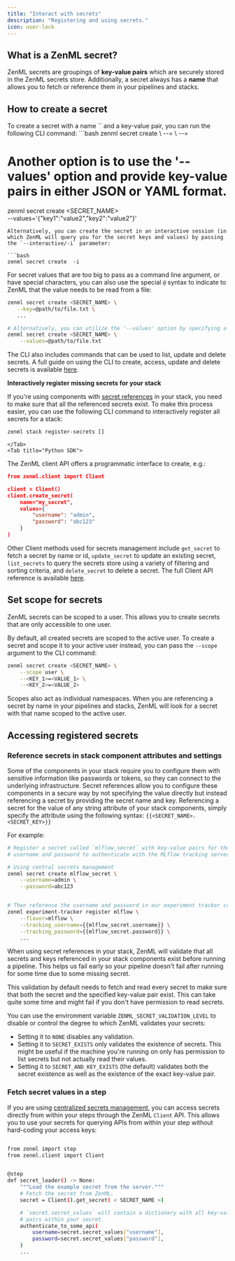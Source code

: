 ```yaml
---
title: "Interact with secrets"
description: "Registering and using secrets."
icon: user-lock
---
```


## What is a ZenML secret?

ZenML secrets are groupings of **key-value pairs** which are securely stored in the ZenML secrets store. Additionally, a secret always has a **name** that allows you to fetch or reference them in your pipelines and stacks.

## How to create a secret
<Tabs>
    <Tab title="CLI">
To create a secret with a name `<SECRET_NAME>` and a key-value pair, you can run the following CLI command:
```bash
zenml secret create <SECRET_NAME> \
    --<KEY_1>=<VALUE_1> \
    --<KEY_2>=<VALUE_2>

# Another option is to use the '--values' option and provide key-value pairs in either JSON or YAML format.
zenml secret create <SECRET_NAME> \
    --values='{"key1":"value2","key2":"value2"}'
```
Alternatively, you can create the secret in an interactive session (in which ZenML will query you for the secret keys and values) by passing the `--interactive/-i` parameter:

```bash
zenml secret create  -i
```

For secret values that are too big to pass as a command line argument, or have special characters, you can also use the special `@` syntax to indicate to ZenML that the value needs to be read from a file:

```bash
zenml secret create <SECRET_NAME> \
   --key=@path/to/file.txt \
   ...

# Alternatively, you can utilize the '--values' option by specifying a file path containing key-value pairs in either JSON or YAML format.
zenml secret create <SECRET_NAME> \
    --values=@path/to/file.txt
```

The CLI also includes commands that can be used to list, update and delete secrets. A full guide on using the CLI to create, access, update and delete secrets is available [here](https://sdkdocs.zenml.io/latest/cli/#zenml.cli--secrets-management).

**Interactively register missing secrets for your stack**

If you're using components with [secret references](/v/0.66.0/usage/project-setup/use-secrets/interact-with-secrets#reference-secrets-in-stack-component-attributes-and-settings) in your stack, you need to make sure that all the referenced secrets exist. To make this process easier, you can use the following CLI command to interactively register all secrets for a stack:

```bash
zenml stack register-secrets []
```

    </Tab>
    <Tab title="Python SDK">
The ZenML client API offers a programmatic interface to create, e.g.:

```JSON
from zenml.client import Client

client = Client()
client.create_secret(
    name="my_secret",
    values={
        "username": "admin",
        "password": "abc123"
    }
)
```

Other Client methods used for secrets management include `get_secret` to fetch a secret by name or id, `update_secret` to update an existing secret, `list_secrets` to query the secrets store using a variety of filtering and sorting criteria, and `delete_secret` to delete a secret. The full Client API reference is available [here](https://sdkdocs.zenml.io/latest/core%5Fcode%5Fdocs/core-client/).
    </Tab>
</Tabs>


## Set scope for secrets

ZenML secrets can be scoped to a user. This allows you to create secrets that are only accessible to one user.

By default, all created secrets are scoped to the active user. To create a secret and scope it to your active user instead, you can pass the `--scope` argument to the CLI command:

```bash
zenml secret create <SECRET_NAME> \
    --scope user \
    --<KEY_1>=<VALUE_1> \
    --<KEY_2>=<VALUE_2>
```

Scopes also act as individual namespaces. When you are referencing a secret by name in your pipelines and stacks, ZenML will look for a secret with that name scoped to the active user.

## Accessing registered secrets

### Reference secrets in stack component attributes and settings

Some of the components in your stack require you to configure them with sensitive information like passwords or tokens, so they can connect to the underlying infrastructure. Secret references allow you to configure these components in a secure way by not specifying the value directly but instead referencing a secret by providing the secret name and key. Referencing a secret for the value of any string attribute of your stack components, simply specify the attribute using the following syntax: `{{<SECRET_NAME>.<SECRET_KEY>}}`

For example:

```bash CLI
# Register a secret called `mlflow_secret` with key-value pairs for the
# username and password to authenticate with the MLflow tracking server

# Using central secrets management
zenml secret create mlflow_secret \
    --username=admin \
    --password=abc123


# Then reference the username and password in our experiment tracker component
zenml experiment-tracker register mlflow \
    --flavor=mlflow \
    --tracking_username={{mlflow_secret.username}} \
    --tracking_password={{mlflow_secret.password}} \
    ...
```

When using secret references in your stack, ZenML will validate that all secrets and keys referenced in your stack components exist before running a pipeline. This helps us fail early so your pipeline doesn't fail after running for some time due to some missing secret.

This validation by default needs to fetch and read every secret to make sure that both the secret and the specified key-value pair exist. This can take quite some time and might fail if you don't have permission to read secrets.

You can use the environment variable `ZENML_SECRET_VALIDATION_LEVEL` to disable or control the degree to which ZenML validates your secrets:

* Setting it to `NONE` disables any validation.
* Setting it to `SECRET_EXISTS` only validates the existence of secrets. This might be useful if the machine you're running on only has permission to list secrets but not actually read their values.
* Setting it to `SECRET_AND_KEY_EXISTS` (the default) validates both the secret existence as well as the existence of the exact key-value pair.

### Fetch secret values in a step

If you are using [centralized secrets management](/v/0.66.0/usage/project-setup/use-secrets/interact-with-secrets), you can access secrets directly from within your steps through the ZenML `Client` API. This allows you to use your secrets for querying APIs from within your step without hard-coding your access keys:

```bash

from zenml import step
from zenml.client import Client


@step
def secret_loader() -> None:
    """Load the example secret from the server."""
    # Fetch the secret from ZenML.
    secret = Client().get_secret( < SECRET_NAME >)

    # `secret.secret_values` will contain a dictionary with all key-value
    # pairs within your secret.
    authenticate_to_some_api(
        username=secret.secret_values["username"],
        password=secret.secret_values["password"],
    )
    ...
```
